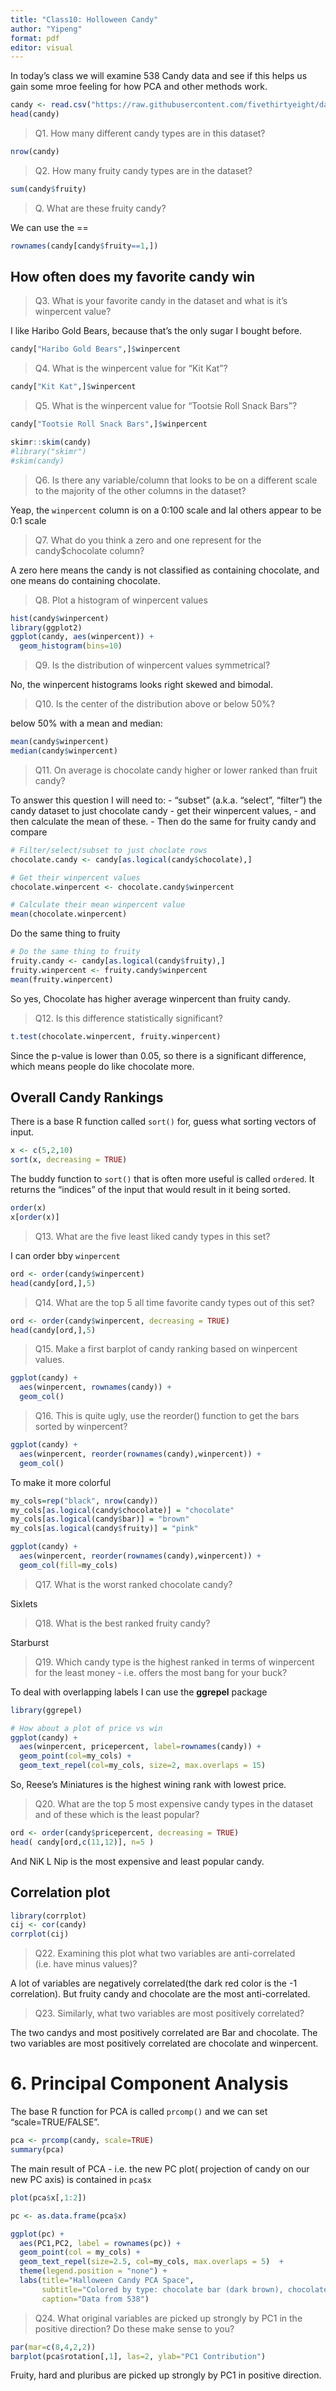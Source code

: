 ```yaml
---
title: "Class10: Holloween Candy"
author: "Yipeng"
format: pdf
editor: visual
---
```


In today's class we will examine 538 Candy data and see if this helps us gain some mroe feeling for how PCA and other methods work.

```r
candy <- read.csv("https://raw.githubusercontent.com/fivethirtyeight/data/master/candy-power-ranking/candy-data.csv", row.names = 1)
head(candy)
```

>Q1. How many different candy types are in this dataset?

```r
nrow(candy)
```

>Q2. How many fruity candy types are in the dataset?

```r
sum(candy$fruity)
```

>Q. What are these fruity candy?

We can use the ==
```r
rownames(candy[candy$fruity==1,])
```

## How often does my favorite candy win

>Q3. What is your favorite candy in the dataset and what is it’s winpercent value?

I like Haribo Gold Bears, because that's the only sugar I bought before.
```r
candy["Haribo Gold Bears",]$winpercent
```

>Q4. What is the winpercent value for “Kit Kat”?

```r
candy["Kit Kat",]$winpercent
```

>Q5. What is the winpercent value for “Tootsie Roll Snack Bars”?

```r
candy["Tootsie Roll Snack Bars",]$winpercent
```

```r
skimr::skim(candy)
#library("skimr")
#skim(candy)
```

>Q6. Is there any variable/column that looks to be on a different scale to the majority of the other columns in the dataset?

Yeap, the `winpercent` column is on a 0:100 scale and lal others appear to be 0:1 scale

>Q7. What do you think a zero and one represent for the candy$chocolate column?

A zero here means the candy is not classified as containing chocolate, and one means do containing chocolate.

>Q8. Plot a histogram of winpercent values

```r
hist(candy$winpercent)
library(ggplot2)
ggplot(candy, aes(winpercent)) +
  geom_histogram(bins=10)
```

>Q9. Is the distribution of winpercent values symmetrical?

No, the winpercent histograms looks right skewed and bimodal.

>Q10. Is the center of the distribution above or below 50%?

below 50% with a mean and median:

```r
mean(candy$winpercent)
median(candy$winpercent)
```

>Q11. On average is chocolate candy higher or lower ranked than fruit candy?

To answer this question I will need to:
- "subset" (a.k.a. "select", "filter") the candy dataset to just chocolate candy 
- get their winpercent values,
- and then calculate the mean of these. 
- Then do the same for fruity candy and compare

```r
# Filter/select/subset to just choclate rows
chocolate.candy <- candy[as.logical(candy$chocolate),]

# Get their winpercent values
chocolate.winpercent <- chocolate.candy$winpercent

# Calculate their mean winpercent value
mean(chocolate.winpercent)
```
Do the same thing to fruity

```r
# Do the same thing to fruity
fruity.candy <- candy[as.logical(candy$fruity),]
fruity.winpercent <- fruity.candy$winpercent
mean(fruity.winpercent)
```
So yes, Chocolate has higher average winpercent than fruity candy.

>Q12. Is this difference statistically significant?

```r
t.test(chocolate.winpercent, fruity.winpercent)
```

Since the p-value is lower than 0.05, so there is a significant difference, which means people do like chocolate more. 

## Overall Candy Rankings

There is a base R function called `sort()` for, guess what sorting vectors of input.

```r
x <- c(5,2,10)
sort(x, decreasing = TRUE)
```

The buddy function to `sort()` that is often more useful is called `ordered`. It returns the "indices" of the input that would result in it being sorted.


```r
order(x)
x[order(x)]
```

>Q13. What are the five least liked candy types in this set?

I can order bby `winpercent`

```r
ord <- order(candy$winpercent)
head(candy[ord,],5)
```

>Q14. What are the top 5 all time favorite candy types out of this set?

```r
ord <- order(candy$winpercent, decreasing = TRUE)
head(candy[ord,],5)
```

>Q15. Make a first barplot of candy ranking based on winpercent values.

```r
ggplot(candy) + 
  aes(winpercent, rownames(candy)) +
  geom_col()
```

>Q16. This is quite ugly, use the reorder() function to get the bars sorted by winpercent?

```r
ggplot(candy) + 
  aes(winpercent, reorder(rownames(candy),winpercent)) +
  geom_col()
```

To make it more colorful

```r
my_cols=rep("black", nrow(candy))
my_cols[as.logical(candy$chocolate)] = "chocolate"
my_cols[as.logical(candy$bar)] = "brown"
my_cols[as.logical(candy$fruity)] = "pink"
```

```r
ggplot(candy) + 
  aes(winpercent, reorder(rownames(candy),winpercent)) +
  geom_col(fill=my_cols) 
```

>Q17. What is the worst ranked chocolate candy?

Sixlets

>Q18. What is the best ranked fruity candy?

Starburst

>Q19. Which candy type is the highest ranked in terms of winpercent for the least money - i.e. offers the most bang for your buck?

To deal with overlapping labels I can use the **ggrepel** package

```r
library(ggrepel)

# How about a plot of price vs win
ggplot(candy) +
  aes(winpercent, pricepercent, label=rownames(candy)) +
  geom_point(col=my_cols) + 
  geom_text_repel(col=my_cols, size=2, max.overlaps = 15)
```
So, Reese's Miniatures is the highest wining rank with lowest price.

>Q20. What are the top 5 most expensive candy types in the dataset and of these which is the least popular?

```r
ord <- order(candy$pricepercent, decreasing = TRUE)
head( candy[ord,c(11,12)], n=5 )
```
And NiK L Nip is the most expensive and least popular candy.

## Correlation plot

```r
library(corrplot)
cij <- cor(candy)
corrplot(cij)
```

>Q22. Examining this plot what two variables are anti-correlated (i.e. have minus values)?

A lot of variables are negatively correlated(the dark red color is the -1 correlation). But fruity candy and chocolate are the most anti-correlated.

>Q23. Similarly, what two variables are most positively correlated?

The two candys and most positively correlated are Bar and chocolate.
The two variables are most positively correlated are chocolate and winpercent.

# 6. Principal Component Analysis

The base R function for PCA is called `prcomp()` and we can set "scale=TRUE/FALSE".

```r
pca <- prcomp(candy, scale=TRUE)
summary(pca)
```

The main result of PCA - i.e. the new PC plot( projection of candy on our new PC axis) is contained in `pca$x`

```r
plot(pca$x[,1:2])

pc <- as.data.frame(pca$x)

ggplot(pc) +
  aes(PC1,PC2, label = rownames(pc)) +
  geom_point(col = my_cols) +
  geom_text_repel(size=2.5, col=my_cols, max.overlaps = 5)  + 
  theme(legend.position = "none") +
  labs(title="Halloween Candy PCA Space",
       subtitle="Colored by type: chocolate bar (dark brown), chocolate other (light brown), fruity (red), other (black)",
       caption="Data from 538")
```

>Q24. What original variables are picked up strongly by PC1 in the positive direction? Do these make sense to you?

```r
par(mar=c(8,4,2,2))
barplot(pca$rotation[,1], las=2, ylab="PC1 Contribution")
```
Fruity, hard and pluribus are picked up strongly by PC1 in positive direction.






































